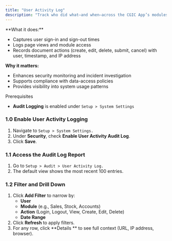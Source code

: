 ```yaml
---
title: "User Activity Log"
description: "Track who did what—and when—across the CGIC App’s modules. The User Activity Audit Log records login/logout events, page visits, and key document actions to help you monitor usage, enforce security policies, and investigate issues."
---
```


<Accordion title="Overview">
  **What it does:**

  - Captures user sign-in and sign-out times
  - Logs page views and module access
  - Records document actions (create, edit, delete, submit, cancel) with user, timestamp, and IP address

  **Why it matters:**

  - Enhances security monitoring and incident investigation
  - Supports compliance with data-access policies
  - Provides visibility into system usage patterns
</Accordion>

<Info>
  Prerequisites

  - **Audit Logging** is enabled under `Setup > System Settings `
</Info>

### 1.0 Enable User Activity Logging

1. Navigate to `Setup > System Settings.  `
2. Under **Security**, check **Enable User Activity Audit Log**.
3. Click **Save**.

### 1.1 Access the Audit Log Report

1. Go to `Setup > Audit > User Activity Log. `
2. The default view shows the most recent 100 entries.

### 1.2 Filter and Drill Down

1. Click **Add Filter** to narrow by:
   - **User**
   - **Module** (e.g., Sales, Stock, Accounts)
   - **Action** (Login, Logout, View, Create, Edit, Delete)
   - **Date Range**
2. Click **Refresh** to apply filters.
3. For any row, click \*\*Details \*\* to see full context (URL, IP address, browser).